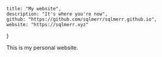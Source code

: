     title: "My website",
    description: "It's where you're now",
    github: "https://github.com/sqlmerr/sqlmerr.github.io",
    website: "https://sqlmerr.xyz"
}

This is my personal website.
